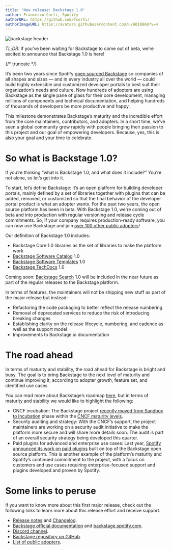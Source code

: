 ```yaml
---
title: 'New release: Backstage 1.0'
author: Francesco Corti, Spotify
authorURL: https://github.com/fcorti/
authorImageURL: https://avatars.githubusercontent.com/u/6010860?v=4
---
```


![backstage header](assets/22-03-16/release.1.0.gif)

_TL;DR:_ If you’ve been waiting for Backstage to come out of beta, we’re excited to announce that Backstage 1.0 is here!

{/* truncate */}

It’s been two years since Spotify [open sourced Backstage](https://backstage.io/blog/2020/03/16/announcing-backstage) so companies of all shapes and sizes — and in every industry all over the world — could build highly extensible and customized developer portals to best suit their organization’s needs and culture. Now hundreds of adopters are using Backstage as the single pane of glass for their core development, managing millions of components and technical documentation, and helping hundreds of thousands of developers be more productive and happy.

This milestone demonstrates Backstage’s maturity and the incredible effort from the core maintainers, contributors, and adopters. In a short time, we’ve seen a global community grow rapidly with people bringing their passion to this project and our goal of empowering developers. Because, yes, this is also your goal and your time to celebrate.

# So what is Backstage 1.0?

If you’re thinking “what is Backstage 1.0, and what does it include?” You’re not alone, so let’s get into it.

To start, let’s define Backstage: it’s an open platform for building developer portals, mainly defined by a set of libraries together with plugins that can be added, removed, or customized so that the final behavior of the developer portal product is what an adopter wants. For the past two years, the open source platform has been in beta. With Backstage 1.0, we're coming out of beta and into production with regular versioning and release cycle commitments. So, if your company requires production-ready software, you can now use Backstage and join [over 100 other public adopters](https://github.com/backstage/backstage/blob/master/ADOPTERS.md)!

Our definition of Backstage 1.0 includes:

- Backstage Core 1.0 libraries as the set of libraries to make the platform work
- [Backstage Software Catalog](https://backstage.io/docs/features/software-catalog/) 1.0
- [Backstage Software Templates](https://backstage.io/docs/features/software-templates/) 1.0
- [Backstage TechDocs](https://backstage.io/docs/features/techdocs/) 1.0

Coming soon: [Backstage Search](https://backstage.io/docs/features/search/) 1.0 will be included in the near future as part of the regular releases to the Backstage platform.

In terms of features, the maintainers will not be shipping new stuff as part of the major release but instead:

- Refactoring the code packaging to better reflect the release numbering
- Removal of deprecated services to reduce the risk of introducing breaking changes
- Establishing clarity on the release lifecycle, numbering, and cadence as well as the support model
- Improvements to Backstage.io documentation

# The road ahead

In terms of maturity and stability, the road ahead for Backstage is bright and busy. The goal is to bring Backstage to the next level of maturity and continue improving it, according to adopter growth, feature set, and identified use cases.

You can read more about Backstage’s roadmap [here](https://backstage.io/docs/overview/roadmap), but in terms of maturity and stability we would like to highlight the following:

- CNCF incubation: The Backstage project [recently moved from Sandbox to Incubation](https://www.cncf.io/blog/2022/03/15/backstage-project-joins-the-cncf-incubator/) phase within the [CNCF maturity levels](https://www.cncf.io/projects/#:~:text=Maturity%20levels,should%20be%20adopting%20different%20projects.).
- Security auditing and strategy: With the CNCF’s support, the project maintainers are working on a security audit initiative to make the platform more secure and will share more details soon. The audit is part of an overall security strategy being developed this quarter.
- Paid plugins for advanced and enterprise use cases: Last year, [Spotify announced its work on paid plugins](https://backstage.spotify.com/blog/paid-plugins-announcement/) built on top of the Backstage open source platform. This is another example of the platform’s maturity and Spotify’s continued commitment to the project, with a focus on customers and use cases requiring enterprise-focused support and plugins developed and proven by Spotify.

# Some links to peruse

If you want to know more about this first major release, check out the following links to learn more about this release effort and receive support.

- [Release notes](https://backstage.io/docs/releases/v1.0.0) and [Changelog](https://github.com/backstage/backstage/releases/tag/v1.0.0).
- [Backstage official documentation](https://backstage.io/docs/) and [backstage.spotify.com](https://backstage.spotify.com/).
- [Discord channel](https://discord.gg/backstage-687207715902193673).
- [Backstage repository on GitHub](https://github.com/backstage/backstage).
- [List of public adopters](https://github.com/backstage/backstage/blob/master/ADOPTERS.md).
